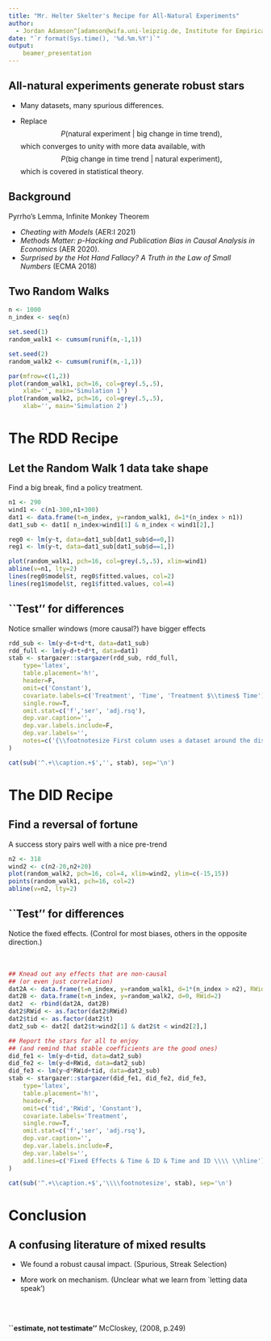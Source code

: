 ```yaml
---
title: "Mr. Helter Skelter's Recipe for All-Natural Experiments"
author:
  - Jordan Adamson^[adamson@wifa.uni-leipzig.de, Institute for Empirical Economic Research, Leipzig University]
date: "`r format(Sys.time(), '%d.%m.%Y')`"
output:
    beamer_presentation
---
```




## All-natural experiments generate robust stars

* Many datasets, many spurious differences.

* Replace
$$P( \text{natural experiment} ~|~ \text{big change in time trend} ),$$
which converges to unity with more data available, with 
$$P( \text{big change in time trend} ~|~ \text{natural experiment} ),$$
which is covered in statistical theory.


## Background


Pyrrho's Lemma, Infinite Monkey Theorem

* *Cheating with Models* (AER:I 2021)
* *Methods Matter: p-Hacking and Publication Bias in Causal Analysis in Economics* (AER 2020). 
* *Surprised by the Hot Hand Fallacy? A Truth in the Law of Small Numbers* (ECMA 2018)
<!--* "Cheating with Models" by Eliaz, Kfir, Ran Spiegler, and Yair Weiss (2021, American Economic Review: Insights, 3 (4): 417-34. DOI: 10.1257/aeri.20200635)-->
<!--* "Methods Matter: p-Hacking and Publication Bias in Causal Analysis in Economics" by Brodeur, Abel, Nikolai Cook, and Anthony Heyes (2020, American Economic Review, 110 (11): 3634-60. DOI: 10.1257/aer.20190687). -->
<!--* "Surprised by the Hot Hand Fallacy? A Truth in the Law of Small Numbers" by Joshua B. Miller and Adam Sanjurjo (2018, Econometrica, 86: 2019-2047. DOI: 10.3982/ECTA14943). -->

  
## Two Random Walks

```r
n <- 1000
n_index <- seq(n)

set.seed(1)
random_walk1 <- cumsum(runif(n,-1,1))

set.seed(2)
random_walk2 <- cumsum(runif(n,-1,1))

par(mfrow=c(1,2))
plot(random_walk1, pch=16, col=grey(.5,.5),
    xlab='', main='Simulation 1')
plot(random_walk2, pch=16, col=grey(.5,.5),
    xlab='', main='Simulation 2')
```


# The RDD Recipe




## Let the Random Walk 1 data take shape
Find a big break, find a policy treatment.

```r
n1 <- 290
wind1 <- c(n1-300,n1+300)
dat1 <- data.frame(t=n_index, y=random_walk1, d=1*(n_index > n1))
dat1_sub <- dat1[ n_index>wind1[1] & n_index < wind1[2],]

reg0 <- lm(y~t, data=dat1_sub[dat1_sub$d==0,])
reg1 <- lm(y~t, data=dat1_sub[dat1_sub$d==1,])

plot(random_walk1, pch=16, col=grey(.5,.5), xlim=wind1)
abline(v=n1, lty=2)
lines(reg0$model$t, reg0$fitted.values, col=2)
lines(reg1$model$t, reg1$fitted.values, col=4)
```

## ``Test'' for differences

Notice smaller windows (more causal?) have bigger effects

```r
rdd_sub <- lm(y~d+t+d*t, data=dat1_sub)
rdd_full <- lm(y~d+t+d*t, data=dat1)
stab <- stargazer::stargazer(rdd_sub, rdd_full, 
    type='latex',
    table.placement='h!',
    header=F,
    omit=c('Constant'),
    covariate.labels=c('Treatment', 'Time', 'Treatment $\\times$ Time'),
    single.row=T,
    omit.stat=c('f','ser', 'adj.rsq'),
    dep.var.caption='',
    dep.var.labels.include=F,
    dep.var.labels='',
    notes=c('{\\footnotesize First column uses a dataset around the discontinuity.}')
)
```

```r
cat(sub('^.+\\caption.+$','', stab), sep='\n')
```


# The DID Recipe


## Find a reversal of fortune

A success story pairs well with a nice pre-trend

```r
n2 <- 318
wind2 <- c(n2-20,n2+20)
plot(random_walk2, pch=16, col=4, xlim=wind2, ylim=c(-15,15))
points(random_walk1, pch=16, col=2)
abline(v=n2, lty=2)
```


## ``Test'' for differences

Notice the fixed effects.
(Control for most biases, others in the opposite direction.)\
\
\
     
```r
## Knead out any effects that are non-causal 
## (or even just correlation)
dat2A <- data.frame(t=n_index, y=random_walk1, d=1*(n_index > n2), RWid=1)
dat2B <- data.frame(t=n_index, y=random_walk2, d=0, RWid=2)
dat2  <- rbind(dat2A, dat2B)
dat2$RWid <- as.factor(dat2$RWid)
dat2$tid <- as.factor(dat2$t)
dat2_sub <- dat2[ dat2$t>wind2[1] & dat2$t < wind2[2],]

## Report the stars for all to enjoy
## (and remind that stable coefficients are the good ones)
did_fe1 <- lm(y~d+tid, data=dat2_sub)
did_fe2 <- lm(y~d+RWid, data=dat2_sub)
did_fe3 <- lm(y~d*RWid+tid, data=dat2_sub)
stab <- stargazer::stargazer(did_fe1, did_fe2, did_fe3,
    type='latex',
    table.placement='h!',
    header=F,
    omit=c('tid','RWid', 'Constant'),
    covariate.labels='Treatment',
    single.row=T,
    omit.stat=c('f','ser', 'adj.rsq'),
    dep.var.caption='',
    dep.var.labels.include=F,
    dep.var.labels='',
    add.lines=c('Fixed Effects & Time & ID & Time and ID \\\\ \\hline')
)
```

```r
cat(sub('^.+\\caption.+$','\\\\footnotesize', stab), sep='\n')
```


# Conclusion

## A confusing literature of mixed results

* We found a robust causal impact. (Spurious, Streak Selection)

* More work on mechanism. (Unclear what we learn from `letting data speak')

\
\

**``estimate, not testimate''** McCloskey, (2008, p.249)






<!-- ## COMPILE FROM CLI
    Rscript -e "rmarkdown::render('Template_Slides.Rmd')"
    latexmk -c  && rm *.spl *.log
-->





